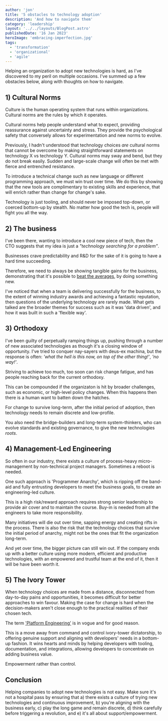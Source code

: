```yaml
---
author: 'jon'
title: '5 obstacles to technology adoption'
description: 'And how to navigate them'
category: 'leadership'
layout: '../../layouts/BlogPost.astro'
publishedDate: '16 Jan 2023'
heroImage: 'embracing-imperfection.jpg'
tags:
  - 'transformation'
  - 'organizational'
  - 'agile'
---
```


Helping an organization to adopt new technologies is hard, as I've discovered to my peril on multiple occasions. I've summed up a few obstacles below, along with thoughts on how to navigate.

## 1) Cultural Norms

Culture is the human operating system that runs within organizations. Cultural norms are the rules by which it operates.

Cultural norms help people understand what to expect, providing reassurance against uncertainty and stress. They provide the psychological safety that conversely allows for experimentation and new norms to evolve.

Previously, I hadn't understood that technology choices _are_ cultural norms that cannot be overcome by making straightforward statements on technology X vs technology Y. Cultural norms may sway and bend, but they do not break easily. Sudden and large-scale change will often be met with fierce and entrenched resistance.

To introduce a technical change such as new language or different programming approach, we must win trust over time. We do this by showing that the new tools are complimentary to existing skills and experience, that will enrich rather than change for change's sake.

Technology is just tooling, and should never be imposed top-down, or coerced bottom-up by stealth. No matter how good the tech is, people will fight you all the way.

## 2) The business

I've been there, wanting to introduce a cool new piece of tech, then the CTO suggests that my idea is just a _"technology searching for a problem"_.

Businesses crave predictability and R&D for the sake of it is going to have a hard time succeeding.

Therefore, we need to always be showing tangible gains for the business, demonstrating that it's possible to [beat the averages](https://www.paulgraham.com/avg.html), by doing something new.

I've noticed that when a team is delivering successfully for the business, to the extent of winning industry awards and achieving a fantastic reputation, then questions of the underlying technology are rarely made. What gets talked are the broader themes for success such as it was 'data driven', and how it was built in such a 'flexible way'.

## 3) Orthodoxy

I've been guilty of perpetually ramping things up, pushing through a number of new associated technologies as though it's a closing window of opportunity. I've tried to conquer nay-sayers with deus-ex machina, but the response is often: _'what the hell is this now, on top of the other thing!'_, _'no way!'_.

Striving to achieve too much, too soon can risk change fatigue, and has people reaching back for the current orthodoxy.

This can be compounded if the organizaton is hit by broader challenges, such as economic, or high-level policy changes. When this happens then there is a human want to batten down the hatches.

For change to survive long-term, after the initial period of adoption, then technology needs to remain discrete and low-profile.

You also need the bridge-builders and long-term system-thinkers, who can evolve standards and existing governance, to give the new technologies _roots_.

## 4) Management-Led Engineering

So often in our industry, there exists a culture of process-heavy micro-management by non-technical project managers. Sometimes a reboot is needed.

One such approach is 'Programmer Anarchy', which is ripping off the band-aid and fully entrusting developers to meet the business goals, to create an engineering-led culture.

This is a high risk/reward approach requires strong senior leadership to provide air cover and to maintain the course. Buy-in is needed from all the engineers to take more responsibility.

Many initiatives will die out over time, sapping energy and creating rifts in the process. There is also the risk that the technology choices that survive the initial period of anarchy, might not be the ones that fit the organization long-term.

And yet over time, the bigger picture can still win out. If the company ends up with a better culture using more modern, efficient and productive technologies, with an empowered and trustful team at the end of it, then it will be have been worth it.

## 5) The Ivory Tower

When technology choices are made from a distance, disconnected from day-to-day pains and opportunities, it becomes difficult for better approaches to win favour. Making the case for change is hard when the decision-makers aren't close enough to the practical realities of their chosen tech.

The term ['Platform Engineering'](https://www.gartner.com/en/articles/what-is-platform-engineering) is in vogue and for good reason.

This is a move away from command and control ivory-tower dictatorship, to offering genuine support and aligning with developers' needs in a bottom-up fashion. It wins hearts and minds by helping developers with tooling, documentation, and integrations, allowing developers to concentrate on adding business value.

Empowerment rather than control.

## Conclusion

Helping companies to adopt new technologies is not easy. Make sure it's not a hospital pass by ensuring that a) there exists a culture of trying new technologies and continuous improvement, b) you're aligning with the business early, c) play the long game and remain discrete, d) think carefully before triggering a revolution, and e) it's all about support/empowerment.
